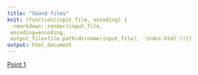 ```yaml
---
title: "Sound files"
knit: (function(input_file, encoding) {
  rmarkdown::render(input_file,
 encoding=encoding,
 output_file=file.path(dirname(input_file), 'index.html'))})
output: html_document
---
```


[Point 1](sound_files/point_1.mp3)